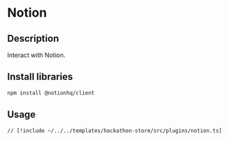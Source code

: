 # Notion

## Description

Interact with Notion.

## Install libraries

```bash [cmd]
npm install @notionhq/client
```

## Usage

```tsx
// [!include ~/../../templates/hackathon-store/src/plugins/notion.ts]
```
